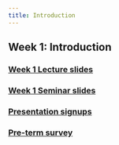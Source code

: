 ```yaml
---
title: Introduction
---
```



## Week 1: Introduction

### [Week 1 Lecture slides](https://github.com/GV330/website/blob/main/assets/lectures/GV330_Lecture1_Introduction_Handout.pdf)

### [Week 1 Seminar slides](https://github.com/GV330/website/blob/main/assets/seminars/GV330_Seminar1_Introduction_Handout.pdf)

### [Presentation signups](https://docs.google.com/spreadsheets/d/1pulSlqC5Y8yq4lFyv9-6gb1G-9z-NCerIkSsXOemGlQ/edit?usp=sharing)

### [Pre-term survey](https://forms.gle/FLDPQG82vtbQnbte8)
